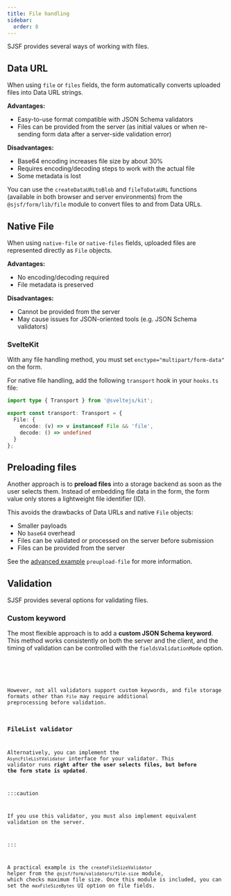 ```yaml
---
title: File handling
sidebar:
  order: 8
---
```






SJSF provides several ways of working with files.

## Data URL

When using `file` or `files` fields, the form automatically converts
uploaded files into Data URL strings.

**Advantages:**

- Easy-to-use format compatible with JSON Schema validators
- Files can be provided from the server (as initial values or when re-sending form data after a server-side validation error)

**Disadvantages:**

- Base64 encoding increases file size by about 30%
- Requires encoding/decoding steps to work with the actual file
- Some metadata is lost

You can use the `createDataURLtoBlob` and `fileToDataURL` functions
(available in both browser and server environments) from
the `@sjsf/form/lib/file` module to convert files to and from Data URLs.

## Native File

When using `native-file` or `native-files` fields, uploaded files are
represented directly as `File` objects.

**Advantages:**

- No encoding/decoding required
- File metadata is preserved

**Disadvantages:**

- Cannot be provided from the server
- May cause issues for JSON-oriented tools (e.g. JSON Schema validators)

### SvelteKit

With any file handling method, you must set `enctype="multipart/form-data"` on the form.

For native file handling, add the following `transport` hook in your `hooks.ts` file:

```ts
import type { Transport } from '@sveltejs/kit';

export const transport: Transport = {
  File: {
    encode: (v) => v instanceof File && 'file',
    decode: () => undefined
  }
};
```

## Preloading files

Another approach is to **preload files** into a storage backend as soon as the user selects them.
Instead of embedding file data in the form, the form value only stores a lightweight file identifier (ID).

This avoids the drawbacks of Data URLs and native `File` objects:
- Smaller payloads
- No `base64` overhead
- Files can be validated or processed on the server before submission
- Files can be provided from the server

See the [advanced example](../../examples/advanced/) `preupload-file` for more information.

## Validation

SJSF provides several options for validating files.

### Custom keyword

The most flexible approach is to add a **custom JSON Schema keyword**.
This method works consistently on both the server and the client,
and the timing of validation can be controlled with the `fieldsValidationMode` option.

<Tabs>
  <TabItem label="Form">
    <FormCard>
      <CustomKeywordForm client:only="svelte" />
    </FormCard>
  </TabItem>
  <TabItem label="form.svelte">
    <Code code={customKeywordCode} lang="svelte" />
  </TabItem>
</Tabs>

However, not all validators support custom keywords,
and file storage formats other than `File`
may require additional preprocessing before validation.

### FileList validator

Alternatively, you can implement the `AsyncFileListValidator` interface for your validator.
This validator runs **right after the user selects files,
but before the form state is updated**.

:::caution

If you use this validator, you must also implement equivalent validation on the server.

:::

A practical example is the `createFileSizeValidator` helper
from the `@sjsf/form/validators/file-size` module, which checks maximum file size.
Once this module is included, you can set the `maxFileSizeBytes` UI option on file fields.

<Tabs>
  <TabItem label="Form">
    <FormCard>
      <FileSizeValidatorForm client:only="svelte" />
    </FormCard>
  </TabItem>
  <TabItem label="form.svelte">
    <Code code={fileSizeValidatorCode} lang="svelte" />
  </TabItem>
</Tabs>
